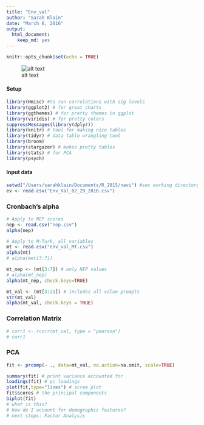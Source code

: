 ```yaml
---
title: "Env_val"
author: "Sarah Klain"
date: "March 6, 2016"
output: 
  html_document: 
    keep_md: yes
---
```


```r
knitr::opts_chunk$set(echo = TRUE)
```
![alt text](Pandora8.jpg)

#### Setup

```r
library(Hmisc) #to run correlations with sig levels
library(ggplot2) # for great charts
library(ggthemes) # for pretty themes in ggplot
library(viridis) # for pretty colors
suppressMessages(library(dplyr))
library(knitr) # tool for making nice tables
library(tidyr) # data table wrangling tool
library(broom)
library(stargazer) # mekes pretty tables
library(stats) # for PCA
library(psych)
```

#### Input data
```r
setwd("/Users/sarahklain/Documents/R_2015/navi") #set working directory
ev <- read.csv("Env_Val_02_29_2016.csv")
```

### Cronbach's alpha
```r
# Apply to NEP scores
nep <- read.csv("nep.csv")
alpha(nep)

# Apply to M-Turk, all variables
mt <- read.csv("env_val_MT.csv")
alpha(mt)
# alpha(met[3:7])

mt_nep <- (mt[3:7]) # only NEP values
# alpha(mt_nep)
alpha(mt_nep, check.keys=TRUE)

mt_val <- (mt[3:21]) # includes all value prompts
str(mt_val)
alpha(mt_val, check.keys = TRUE)
```

### Correlation Matrix

```r
# corr1 <- rcorr(mt_val, type = "pearson")
# corr1
```

### PCA

```r
fit <- prcomp(~ ., data=mt_val, na.action=na.omit, scale=TRUE)

summary(fit) # print variance accounted for 
loadings(fit) # pc loadings 
plot(fit,type="lines") # scree plot 
fit$scores # the principal components
biplot(fit)
# what is this?
# how do I account for demographic features?
# next steps: Factor Analysis
```
